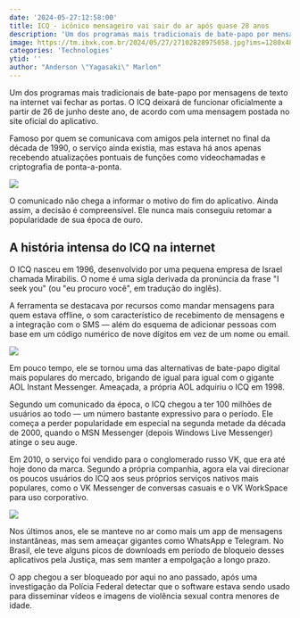 ```yaml
---
date: '2024-05-27:12:58:00'
title: ICQ - icônico mensageiro vai sair do ar após quase 28 anos
description: 'Um dos programas mais tradicionais de bate-papo por mensagens de texto na internet vai fechar as portas. O ICQ deixará de funcionar oficialmente a partir de 26 de junho deste ano, de acordo com uma mensagem postada no site oficial do aplicativo.'
image: https://tm.ibxk.com.br/2024/05/27/27102828975058.jpg?ims=1280x480
categories: 'Technologies'
ytid: ''
author: "Anderson \"Yagasaki\" Marlon"
---
```


Um dos programas mais tradicionais de bate-papo por mensagens de texto na internet vai fechar as portas. O ICQ deixará de funcionar oficialmente a partir de 26 de junho deste ano, de acordo com uma mensagem postada no site oficial do aplicativo.

Famoso por quem se comunicava com amigos pela internet no final da década de 1990, o serviço ainda existia, mas estava há anos apenas recebendo atualizações pontuais de funções como videochamadas e criptografia de ponta-a-ponta.

![](https://tm.ibxk.com.br/2024/05/27/27095410909032.jpg?ims=704x)

O comunicado não chega a informar o motivo do fim do aplicativo. Ainda assim, a decisão é compreensível. Ele nunca mais conseguiu retomar a popularidade de sua época de ouro.

## A história intensa do ICQ na internet
O ICQ nasceu em 1996, desenvolvido por uma pequena empresa de Israel chamada Mirabilis. O nome é uma sigla derivada da pronúncia da frase "I seek you" (ou "eu procuro você", em tradução do inglês).

A ferramenta se destacava por recursos como mandar mensagens para quem estava offline, o som característico de recebimento de mensagens e a integração com o SMS — além do esquema de adicionar pessoas com base em um código numérico de nove dígitos em vez de um nome ou email.

![](https://tm.ibxk.com.br/2024/05/27/27095900443033.jpg?ims=704x)

Em pouco tempo, ele se tornou uma das alternativas de bate-papo digital mais populares do mercado, brigando de igual para igual com o gigante AOL Instant Messenger. Ameaçada, a própria AOL adquiriu o ICQ em 1998.

Segundo um comunicado da época, o ICQ chegou a ter 100 milhões de usuários ao todo — um número bastante expressivo para o período. Ele começa a perder popularidade em especial na segunda metade da década de 2000, quando o MSN Messenger (depois Windows Live Messenger) atinge o seu auge.

Em 2010, o serviço foi vendido para o conglomerado russo VK, que era até hoje dono da marca. Segundo a própria companhia, agora ela vai direcionar os poucos usuários do ICQ aos seus próprios serviços nativos mais populares, como o VK Messenger de conversas casuais e o VK WorkSpace para uso corporativo.

![](https://tm.ibxk.com.br/2024/05/27/27100046318034.jpg?ims=704x)

Nos últimos anos, ele se manteve no ar como mais um app de mensagens instantâneas, mas sem ameaçar gigantes como WhatsApp e Telegram. No Brasil, ele teve alguns picos de downloads em período de bloqueio desses aplicativos pela Justiça, mas sem manter a empolgação a longo prazo.

O app chegou a ser bloqueado por aqui no ano passado, após uma investigação da Polícia Federal detectar que o software estava sendo usado para disseminar vídeos e imagens de violência sexual contra menores de idade.
